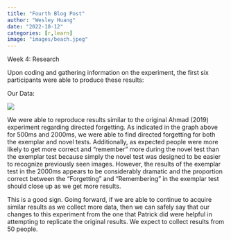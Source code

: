 ```yaml
---
title: "Fourth Blog Post"
author: "Wesley Huang"
date: "2022-10-12"
categories: [r,learn]
image: "images/beach.jpeg"
---
```


Week 4: Research

Upon coding and gathering information on the experiment, the first six participants were able to produce these results:

Our Data:

![](images/image001.png)

We were able to reproduce results similar to the original Ahmad (2019) experiment regarding directed forgetting. As indicated in the graph above for 500ms and 2000ms, we were able to find directed forgetting for both the exemplar and novel tests. Additionally, as expected people were more likely to get more correct and "remember" more during the novel test than the exemplar test because simply the novel test was designed to be easier to recognize previously seen images. However, the results of the exemplar test in the 2000ms appears to be considerably dramatic and the proportion correct between the "Forgetting" and "Remembering" in the exemplar test should close up as we get more results.

This is a good sign. Going forward, if we are able to continue to acquire similar results as we collect more data, then we can safely say that our changes to this experiment from the one that Patrick did were helpful in attempting to replicate the original results. We expect to collect results from 50 people.
